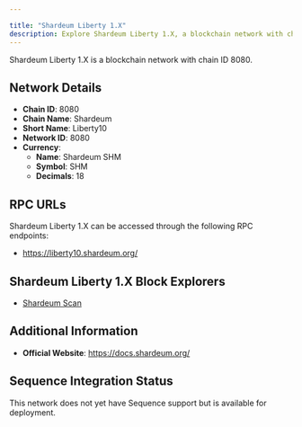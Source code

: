 ```yaml
---

title: "Shardeum Liberty 1.X"
description: Explore Shardeum Liberty 1.X, a blockchain network with chain ID 8080. Learn about its native currency, Shardeum SHM, and how to interact with the network.
---
```




Shardeum Liberty 1.X is a blockchain network with chain ID 8080.

## Network Details

- **Chain ID**: 8080
- **Chain Name**: Shardeum
- **Short Name**: Liberty10
- **Network ID**: 8080
- **Currency**: 
  - **Name**: Shardeum SHM
  - **Symbol**: SHM
  - **Decimals**: 18

## RPC URLs

Shardeum Liberty 1.X can be accessed through the following RPC endpoints:

- https://liberty10.shardeum.org/

## Shardeum Liberty 1.X Block Explorers

- [Shardeum Scan](https://explorer-liberty10.shardeum.org)

## Additional Information

- **Official Website**: https://docs.shardeum.org/

## Sequence Integration Status

This network does not yet have Sequence support but is available for deployment.
